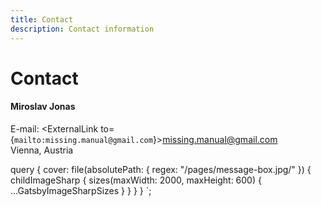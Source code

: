 ```yaml
---
title: Contact
description: Contact information
---
```


# Contact

#### Miroslav Jonas

E-mail: <ExternalLink to={`mailto:missing.manual@gmail.com`}>missing.manual@gmail.com</ExternalLink><br/>
Vienna, Austria

  query {
    cover: file(absolutePath: { regex: "/pages\/message-box.jpg/" }) {
      childImageSharp {
        sizes(maxWidth: 2000, maxHeight: 600) {
          ...GatsbyImageSharpSizes
        }
      }
    }
  }
`;

